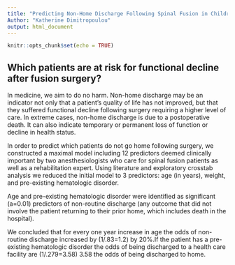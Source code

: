 ```yaml
---
title: "Predicting Non-Home Discharge Following Spinal Fusion in Children with Cerebral Palsy"
Author: "Katherine Dimitropoulou"
output: html_document
---
```


```r
knitr::opts_chunk$set(echo = TRUE)
```

## Which patients are at risk for functional decline after fusion surgery?

In medicine, we aim to do no harm. Non-home discharge may be an indicator not only that a patient's quality of life has not improved, but that they suffered functional decline following surgery requiring a higher level of care. In extreme cases, non-home discharge is due to a postoperative death. It can also indicate temporary or permanent loss of function or decline in health status.  

In order to predict which patients do not go home following surgery, we constructed a maximal model including 12 predictors deemed clinically important by two anesthesiologists who care for spinal fusion patients as well as a rehabilitation expert. Using literature and exploratory crosstab analysis we reduced the initial model to 3 predictors: age (in years), weight, and pre-existing hematologic disorder. 

Age and pre-existing hematologic disorder were identified as significant (a=0.01) predictors of non-routine discharge (any outcome that did not involve the patient returning to their prior home, which includes death in the hospital).

We concluded that for every one year increase in age the odds of non-routine discharge increased by (1/.83=1.2) by 20%.If the patient has a  pre-existing hematologic disorder the odds of being discharged to a health care facility are (1/.279=3.58) 3.58 the odds of being discharged to home.

